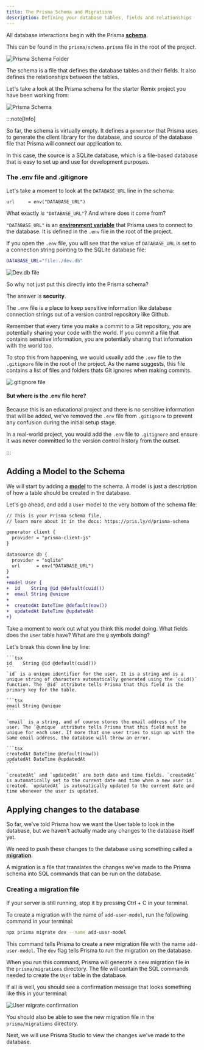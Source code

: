 ```yaml
---
title: The Prisma Schema and Migrations
description: Defining your database tables, fields and relationships
---
```



All database interactions begin with the Prisma [**schema**](https://www.prisma.io/docs/orm/prisma-schema/overview).

This can be found in the `prisma/schema.prisma` file in the root of the project.

![Prisma Schema Folder](src/assets/png/prisma/prisma-schema-folder.png)

The schema is a file that defines the database tables and their fields. It also defines the relationships between the tables.

Let's take a look at the Prisma schema for the starter Remix project you have been working from:

![Prisma Schema](src/assets/png/prisma/prisma-schema-start.png)

:::note[Info]

So far, the schema is virtually empty. It defines a `generator` that Prisma uses to generate the client library for the database, and source of the database file that Prisma will connect our application to.

In this case, the source is a SQLite database, which is a file-based database that is easy to set up and use for development purposes.

### The .env file and .gitignore

Let's take a moment to look at the `DATABASE_URL` line in the schema:

```tsx
url     = env("DATABASE_URL")
```

What exactly *is* `"DATABASE_URL"`? And where does it come from?

`"DATABASE_URL"` is an [**environment variable**](https://www.freecodecamp.org/news/what-are-environment-variables-and-how-can-i-use-them-with-gatsby-and-netlify/#what-are-environment-variables) that Prisma uses to connect to the database. It is defined in the `.env` file in the root of the project.

If you open the `.env` file, you will see that the value of `DATABASE_URL` is set to a connection string pointing to the SQLite database file:

```bash
DATABASE_URL="file:./dev.db"
```

![Dev.db file](src/assets/png/prisma/dev-db-file.png)

So why not just put this directly into the Prisma schema?

The answer is **security**.

The `.env` file is a place to keep sensitive information like database connection strings out of a version control repository like Github.

Remember that every time you make a commit to a Git repository, you are potentially sharing your code with the world. If you commit a file that contains sensitive information, you are potentially sharing that information with the world too.

To stop this from happening, we would usually add the `.env` file to the `.gitignore` file in the root of the project. As the name suggests, this file contains a list of files and folders thats Git ignores when making commits.

![.gitignore file](src/assets/png/prisma/gitignore-file.png)

#### But where is the .env file here?

Because this is an educational project and there is no sensitive information that will be added, we've removed the `.env` file from `.gitignore` to prevent any confusion during the initial setup stage.

In a real-world project, you would add the `.env` file to `.gitignore` and ensure it was never committed to the version control history from the outset.

:::

## Adding a Model to the Schema

We will start by adding a [**model**](https://www.prisma.io/docs/orm/prisma-schema/data-model/models) to the schema. A model is just a description of how a table should be created in the database.

Let's go ahead, and add a `User` model to the very bottom of the schema file:

```diff lang="tsx" title="prisma/schema.prisma"
// This is your Prisma schema file,
// learn more about it in the docs: https://pris.ly/d/prisma-schema

generator client {
  provider = "prisma-client-js"
}

datasource db {
  provider = "sqlite"
  url      = env("DATABASE_URL")
}
+
+model User {
+  id    String @id @default(cuid())
+  email String @unique
+
+  createdAt DateTime @default(now())
+  updatedAt DateTime @updatedAt
+}
```

Take a moment to work out what you think this model doing. What fields does the `User` table have? What are the `@` symbols doing?

<MonsterDetails title='Defining the User model'>
  <div>
    Let's break this down line by line:

    ```tsx
    id    String @id @default(cuid())
    ```
    `id` is a unique identifier for the user. It is a string and is a unique string of characters automatically generated using the `cuid()` function. The `@id` attribute tells Prisma that this field is the primary key for the table.

    ```tsx
    email String @unique
    ```

    `email` is a string, and of course stores the email address of the user. The `@unique` attribute tells Prisma that this field must be unique for each user. If more that one user tries to sign up with the same email address, the database will throw an error.

    ```tsx
    createdAt DateTime @default(now())
    updatedAt DateTime @updatedAt
    ```

    `createdAt` and `updatedAt` are both date and time fields. `createdAt` is automatically set to the current date and time when a new user is created. `updatedAt` is automatically updated to the current date and time whenever the user is updated.
  </div>
</MonsterDetails>

## Applying changes to the database

So far, we've told Prisma how we want the User table to look in the database, but we haven't actually made any changes to the database itself yet.

We need to push these changes to the database using something called a [**migration**](https://www.prisma.io/docs/orm/prisma-migrate/getting-started).

A migration is a file that translates the changes we've made to the Prisma schema into SQL commands that can be run on the database.

### Creating a migration file

If your server is still running, stop it by pressing <MonsterKbd>Ctrl + C</MonsterKbd> in your terminal.

To create a migration with the name of `add-user-model`, run the following command in your terminal:

```bash
npx prisma migrate dev --name add-user-model
```

This command tells Prisma to create a new migration file with the name `add-user-model`. The `dev` flag tells Prisma to run the migration on the database.

When you run this command, Prisma will generate a new migration file in the `prisma/migrations` directory. The file will contain the SQL commands needed to create the `User` table in the database.

If all is well, you should see a confirmation message that looks something like this in your terminal:

![User migrate confirmation](src/assets/png/prisma/user-migrate-confirmation.png)

You should also be able to see the new migration file in the `prisma/migrations` directory.

Next, we will use Prisma Studio to view the changes we've made to the database.
